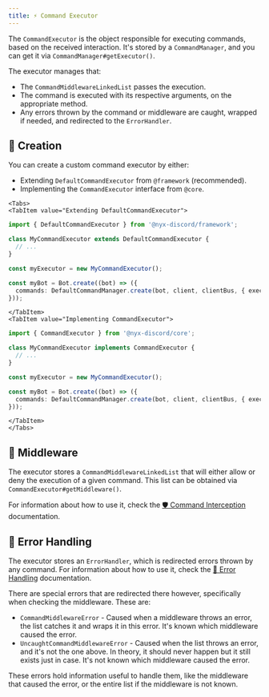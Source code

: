 ```yaml
---
title: ⚡ Command Executor
---
```



The `CommandExecutor` is the object responsible for executing commands, based on the received interaction. It's stored
by a `CommandManager`, and you can get it via `CommandManager#getExecutor()`.

The executor manages that:
* The `CommandMiddlewareLinkedList` passes the execution.
* The command is executed with its respective arguments, on the appropriate method.
* Any errors thrown by the command or middleware are caught, wrapped if needed, and redirected to the `ErrorHandler`.

## 👷 Creation

You can create a custom command executor by either:

* Extending `DefaultCommandExecutor` from `@framework` (recommended).
* Implementing the `CommandExecutor` interface from `@core`.

```mdx-code-block
<Tabs>
<TabItem value="Extending DefaultCommandExecutor">
```

```ts
import { DefaultCommandExecutor } from '@nyx-discord/framework';

class MyCommandExecutor extends DefaultCommandExecutor {
  // ...
}

const myExecutor = new MyCommandExecutor();

const myBot = Bot.create((bot) => ({
  commands: DefaultCommandManager.create(bot, client, clientBus, { executor: myExecutor }),
}));
```

```mdx-code-block
</TabItem>
<TabItem value="Implementing CommandExecutor">
```

```ts
import { CommandExecutor } from '@nyx-discord/core';

class MyCommandExecutor implements CommandExecutor {
  // ...
}

const myExecutor = new MyCommandExecutor();

const myBot = Bot.create((bot) => ({
  commands: DefaultCommandManager.create(bot, client, clientBus, { executor: myExecutor }),
}));
```

```mdx-code-block
</TabItem>
</Tabs>
```

## 🚦 Middleware

The executor stores a `CommandMiddlewareLinkedList` that will either allow or deny the execution of a given command.
This list can be obtained via `CommandExecutor#getMiddleware()`.

For information about how to use it, check the [️🛡️ Command Interception](./command-interception) documentation.

## 💫 Error Handling

The executor stores an `ErrorHandler`, which is redirected errors thrown by any command. For information about how
to use it, check the [💫 Error Handling](../../error/error-handling) documentation.

There are special errors that are redirected there however, specifically when checking the middleware. These are:

* `CommandMiddlewareError` - Caused when a middleware throws an error, the list catches it and wraps it in this error. It's known which middleware caused the error.
* `UncaughtCommandMiddlewareError` - Caused when the list throws an error, and it's not the one above. In theory, it should never happen but it still exists just in case. It's not known which middleware caused the error.

These errors hold information useful to handle them, like the middleware that caused the error, or the entire list if the
middleware is not known.
